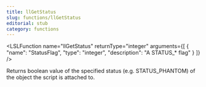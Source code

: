 ```yaml
---
title: llGetStatus
slug: functions/llGetStatus
editorial: stub
category: functions
---
```


<LSLFunction
	name="llGetStatus"
	returnType="integer"
	arguments={[
	{
		"name": "StatusFlag",
		"type": "integer",
		"description": "A STATUS_* flag"
	}
]}
/>

Returns boolean value of the specified status (e.g. STATUS_PHANTOM) of the object the script is attached to.
